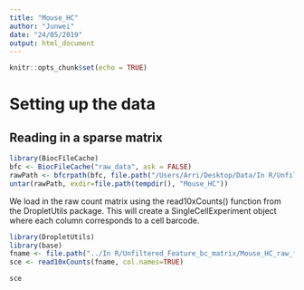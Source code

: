 ```yaml
---
title: "Mouse_HC"
author: "Junwei"
date: "24/05/2019"
output: html_document
---
```


```r
knitr::opts_chunk$set(echo = TRUE)
```


# Setting up the data 

## Reading in a sparse matrix

```r
library(BiocFileCache)
bfc <- BiocFileCache("raw_data", ask = FALSE)
rawPath <- bfcrpath(bfc, file.path("/Users/Arri/Desktop/Data/In R/Unfiltered_Feature_bc_matrix/Mouse_HC_raw_feature_bc_matrix/"))
untar(rawPath, exdir=file.path(tempdir(), "Mouse_HC"))
```

We load in the raw count matrix using the read10xCounts() function from the DropletUtils package. This will create a SingleCellExperiment object where each column corresponds to a cell barcode.
```r
library(DropletUtils)
library(base)
fname <- file.path("../In R/Unfiltered_Feature_bc_matrix/Mouse_HC_raw_feature_bc_matrix copy/")
sce <- read10xCounts(fname, col.names=TRUE)

sce
```





